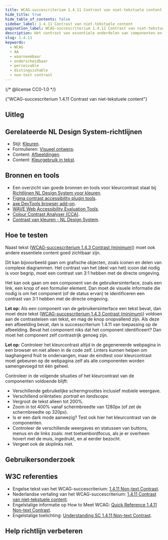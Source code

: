 ```yaml
---
title: WCAG-succescriterium 1.4.11 Contrast van niet-tekstuele content
hide_title: true
hide_table_of_contents: false
sidebar_label: 1.4.11 Contrast van niet-tekstuele content
pagination_label: WCAG-succescriterium 1.4.11 Contrast van niet-tekstuele content
description: Het contrast van essentiele onderdelen van componenten en de directe omgeving moet sterk genoeg zijn, zodat de onderdelen herkenbaar zijn.
slug: 1.4.11
keywords:
  - WCAG
  - AA
  - waarneembaar
  - onderscheidbaar
  - perceivable
  - distinguishable
  - non-text contrast
---
```


{/* @license CC0-1.0 */}


<WcagHeadingGroup level={1} conformanceLevel="Niveau AA">
  {"WCAG-succescriterium 1.4.11 Contrast van niet-tekstuele content"}
</WcagHeadingGroup>

## Uitleg

<Summary />

## Gerelateerde NL Design System-richtlijnen

- Stijl: [Kleuren](/richtlijnen/stijl/iconen).
- Formulieren: [Visueel ontwerp](/richtlijnen/formulieren/visueel-ontwerp).
- Content: [Afbeeldingen](/richtlijnen/content/afbeeldingen).
- Content: [Kleurgebruik in tekst](/richtlijnen/content/tekstopmaak/kleurgebruik-in-tekst).

## Bronnen en tools

- Een overzicht van goede bronnen en tools voor kleurcontrast staat bij [Richtlijnen NL Design System voor kleuren](/richtlijnen/stijl/kleuren/).
- [Figma contrast accessibility plugin tools](https://www.figma.com/community/accessibility/contrast).
- [axe DevTools browser add-on](https://www.deque.com/axe/browser-extensions/).
- [WAVE Web Accessibility Evaluation Tools](https://wave.webaim.org/).
- [Colour Contrast Analyser (CCA)](https://www.tpgi.com/color-contrast-checker/).
- [Contrast van kleuren - NL Design System](https://nldesignsystem.nl/contrast/).

## Hoe te testen

Naast tekst ([WCAG-succescriterium 1.4.3 Contrast (minimum)](/wcag/1.4.3)) moet ook andere essentiele content goed zichtbaar zijn.

Dit kan bijvoorbeeld gaan om grafische objecten, zoals iconen en delen van complexe diagrammen. Het contrast van het (deel van het) icoon dat nodig is voor begrip, moet een contrast van 3:1 hebben met de directe omgeving.

Het kan ook gaan om een component van de gebruikersinterface, zoals een link, een knop of een formulier element. Dan moet de visuele informatie die nodig is om het component (of de status ervan) te identificeren een contrast van 3:1 hebben met de directe omgeving.

**Let op:** Als een component van de gebruikersinterface een tekst bevat, dan moet deze tekst ([WCAG-succescriterium 1.4.3 Contrast (minimum)](/wcag/1.4.3)) voldoen aan de contrasteisen van tekst, en mag de knop onopvallend zijn. Als deze een afbeelding bevat, dan is successcriterium 1.4.11 van toepassing op de afbeelding. Bevat het component niks dat het component identificeert? Dan moet het component zelf contrastrijk genoeg zijn.

**Let op:** Controleer het kleurcontrast altijd in de gegenereerde webpagina in een browser en niet alleen in de code zelf. Linters kunnen helpen om laaghangend fruit te ondervangen, maar de eindtest voor kleurcontrast moet gebeuren op de webpagina zelf als alle componenten worden samengevoegd tot één geheel.

Controleer in de volgende situaties of het kleurcontrast van de componenten voldoende blijft:

- Verschillende gebruikelijke schermgroottes inclusief mobiele weergave.
- Verschillend oriëntaties: _portrait_ en _landscape_.
- Vergroot de tekst alleen tot 200%.
- Zoom in tot 400% vanaf schermbreedte van 1280px (of zet de schermbreedte op 320px).
- Is er een dark mode aanwezig? Test ook hier het kleurcontrast van de componenten.
- Controleer de verschillende weergaves en statussen van buttons, menus en de links zoals: met toetsenbordfocus, als je er overheen hovert met de muis, ingedrukt, en al eerder bezocht.
- Vergeet ook de skiplinks niet.

## Gebruikersonderzoek

<CTAGebruikersonderzoek />

## W3C referenties

- Engelse tekst van het WCAG-succescriterium: [<span lang="en">1.4.11 Non-text Contrast</span>](https://www.w3.org/TR/WCAG22/#non-text-contrast).
- Nederlandse vertaling van het WCAG-succescriterium: [1.4.11 Contrast van niet-tekstuele content](https://www.w3.org/Translations/WCAG22-nl/#non-text-contrast).
- Engelstalige informatie op <span lang="en">How to Meet WCAG</span>: [<span lang="en">Quick Reference 1.4.11 Non-text Contrast</span>](https://www.w3.org/WAI/WCAG22/quickref/#non-text-contrast).
- Engelstalige toelichting: [<span lang="en">Understanding SC 1.4.11 Non-text Contrast</span>](https://www.w3.org/WAI/WCAG22/Understanding/non-text-contrast.html).

<SpotlightSection type="info">
  <Markdown omitH1 headinglevel={3}>
    <Disclaimer />
  </Markdown>
</SpotlightSection>

## Help richtlijn verbeteren

<Markdown omitH1 headinglevel={3}>
  <WCAGFooterInfo />
</Markdown>
